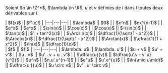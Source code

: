 

Soient $n \in \Z^*$, $\lambda \in \R$, $u$ et $v$ définies de $I$ dans $I$ toutes deux dérivables sur $I$.

<div class="">
<div class="inline-block" >
| $f(x)$ || $f'(x)$ |
|---|---|---|
| $\lambda$ || $0$ |
| $x^n$ || $nx^{n-1}$ |
| $e^x$ || $e^x$ |
| $\sin(x)$ || $\cos(x)$ |
| $\cos(x)$ || $-\sin(x)$ |
| $\tan(x)$ || $1 + tan^2(x)$ |
| $\Arcsin(x)$ || $\dfrac{1}{\sqrt{1 - x^2}}$ |
| $\Arccos(x)$ || $-\dfrac{1}{\sqrt{1 - x^2}}$ |
| $\Arctan(x)$ || $\dfrac{1}{1 + x^2}$ |
| $\ln(x)$ || $\dfrac{1}{x}$ |
</div>
<div class="inline-block align-top w-10"></div>
<div class="inline-block align-top">
| $f$ || $f'$ |
|---|---|---|
| $\lambda. u$ || $\lambda. u'$ |
| $u + v$ || $u' + v'$ |
| $u . v$ || $u' . v + u . v'$ |
| $\dfrac{u}{v}$ || $\dfrac{u'.v - v'.u}{v^2}$ |
| $u^n$ || $n.u'.u^{n-1}$ |
| $e^u$ || $u'.e^{u}$ |
| $\ln(\mid u\mid)$ || $\dfrac{u'}{u}$ |
| $u \circ v$ || $v' . u' \circ v$ |
</div>

</div>
